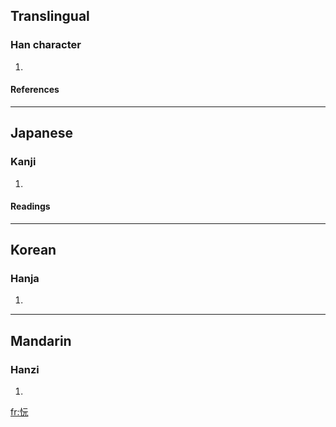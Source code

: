 ==Translingual==
===Han character===
{{Han char|rn=61|rad=心|as=04|sn=7|four=9101<sub>1</sub>|canj=心一一山 (PMMU)}}
# {{defn|Han|sort=心04}}
====References====
{{Han ref|kx=0377.250|dkj=10365|dj=0705.120|hdz=42275.100|uh=5FE8|ud=24552|bh=CADA|bd=51930}}
----
==Japanese==
===Kanji===
{{ja-kanji|grade=|rs=心04}}
# {{defn|Japanese}} 
====Readings====
{{ja-readings|on=[[がん]] (gan)|kun=[[むさぼる]] (musaboru)}}
----
==Korean==
===Hanja===
{{ko-hanja|hangeul=완|eumhun=|rv=wan|mr=wan|y=wan}}
# {{defn|Korean}}
----
==Mandarin==
===Hanzi===
{{cmn-hanzi|pin=[[wàn]] (wan4)|wg=wan<sup>4</sup>}}
# {{defn|Mandarin}}

[[fr:忨]]